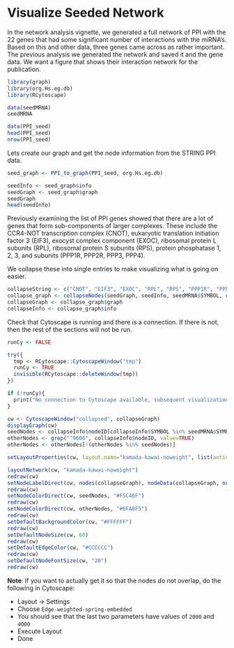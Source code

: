 <!--
%\VignetteEngine{knitr}
%\VignetteIndexEntry{miRNA-mRNA NSCLC Seeded Network Visualization}
%\VignetteDepends{graph, org.Hs.eg.db, RCytoscape}
-->

# Visualize Seeded Network

In the network analysis vignette, we generated a full network of PPI with the 22 genes that had some significant number of interactions with the miRNA's. Based on this and other data, three genes came across as rather important. The previous analysis we generated the network and saved it and the gene data. We want a figure that shows their interaction network for the publication.

```r
library(graph)
library(org.Hs.eg.db)
library(RCytoscape)
```


```r
data(seedMRNA)
seedMRNA

data(PPI_seed)
head(PPI_seed)
nrow(PPI_seed)
```

Lets create our graph and get the node information from the STRING PPI data.

```r
seed_graph <- PPI_to_graph(PPI_seed, org.Hs.eg.db)

seedInfo <- seed_graph$info
seedGraph <- seed_graph$graph
seedGraph
head(seedInfo)
```

Previously examining the list of PPI genes showed that there are a lot of genes that form sub-components of larger complexes. These include the CCR4-NOT transcription complex (CNOT), eukaryotic translation initiation factor 3 (EIF3), exocyst complex component (EXOC), ribosomal protein L subunits (RPL), ribosomal protein S subunits (RPS), protein phosphatase 1, 2, 3, and subunits (PPP1R, PPP2R, PPP3, PPP4).

We collapse these into single entries to make visualizing what is going on easier.

```r
collapseString <- c("CNOT", "EIF3", "EXOC", "RPL", "RPS", "PPP1R", "PPP2R", "PPP3", "PPP4")
collapse_graph <- collapseNodes(seedGraph, seedInfo, seedMRNA$SYMBOL, collapseString)
collapseGraph <- collapse_graph$graph
collapseInfo <- collapse_graph$info
```

Check that Cytoscape is running and there is a connection. If there is not, then the rest of the sections will not be run.

```r
runCy <- FALSE

try({
  tmp <- RCytoscape::CytoscapeWindow("tmp")
  runCy <- TRUE
  invisible(RCytoscape::deleteWindow(tmp))
})

if (!runCy){
  print("No connection to Cytoscape available, subsequent visualizations were not run")
}
```

```r
cw <- CytoscapeWindow("collapsed", collapseGraph)
displayGraph(cw)
seedNodes <- collapseInfo$nodeID[collapseInfo$SYMBOL %in% seedMRNA$SYMBOL]
otherNodes <- grep("^9606", collapseInfo$nodeID, value=TRUE)
otherNodes <- otherNodes[!(otherNodes %in% seedNodes)]

setLayoutProperties(cw, layout.name="kamada-kawai-noweight", list(anticollisionStrength=4000, rest_length=100))

layoutNetwork(cw, "kamada-kawai-noweight")
redraw(cw)
setNodeLabelDirect(cw, nodes(collapseGraph), nodeData(collapseGraph, nodes(collapseGraph), "DISPLAY"))
redraw(cw)
setNodeColorDirect(cw, seedNodes, "#F5C46F")
redraw(cw)
setNodeColorDirect(cw, otherNodes, "#6FA0F5")
redraw(cw)
setDefaultBackgroundColor(cw, "#FFFFFF")
redraw(cw)
setDefaultNodeSize(cw, 60)
redraw(cw)
setDefaultEdgeColor(cw, "#CCCCCC")
redraw(cw)
setDefaultNodeFontSize(cw, "20")
redraw(cw)
```

**Note**: If you want to actually get it so that the nodes do not overlap, do the following in Cytoscape:

* Layout -> Settings
* Choose `Edge-weighted-spring-embedded`
* You should see that the last two parameters have values of `2000` and `4000`
* Execute Layout
* Done


